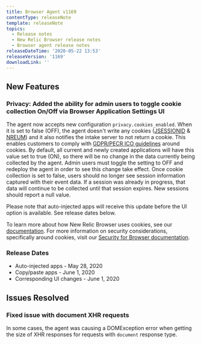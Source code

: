 ```yaml
---
title: Browser Agent v1169
contentType: releaseNote
template: releaseNote
topics:
  - Release notes
  - New Relic Browser release notes
  - Browser agent release notes
releaseDateTime: '2020-05-22 13:53'
releaseVersion: '1169'
downloadLink: ''
---
```


## New Features

### Privacy: Added the ability for admin users to toggle cookie collection On/Off via Browser Application Settings UI

The agent now accepts new configuration `privacy.cookies_enabled`. When it is set to false (OFF), the agent doesn't write any cookies ([JSESSIONID](https://docs.newrelic.com/docs/browser/new-relic-browser/page-load-timing-resources/new-relic-cookies-used-browser#jsessionid) & [NREUM](https://docs.newrelic.com/docs/browser/new-relic-browser/page-load-timing-resources/new-relic-cookies-used-browser#nreum)) and it also notifies the intake server to not return a cookie. This enables customers to comply with [GDPR/PECR ICO guidelines](https://ico.org.uk/for-organisations/guide-to-pecr/cookies-and-similar-technologies/) around cookies. By default, all current and newly created applications will have this value set to true (ON), so there will be no change in the data currently being collected by the agent. Admin users must toggle the setting to OFF and redeploy the agent in order to see this change take effect. Once cookie collection is set to false, users should no longer see session information captured with their event data. If a session was already in progress, that data will continue to be collected until that session expires. New sessions should report a null value.

Please note that auto-injected apps will receive this update before the UI option is available. See release dates below.

To learn more about how New Relic Browser uses cookies, see our [documentation](https://docs.newrelic.com/docs/browser/new-relic-browser/page-load-timing-resources/new-relic-cookies-used-browser). For more information on security considerations, specifically around cookies, visit our [Security for Browser documentation](https://docs.newrelic.com/docs/browser/new-relic-browser/performance-quality/security-new-relic-browser#cookies).

### Release Dates

* Auto-injected apps - May 28, 2020
* Copy/paste apps - June 1, 2020
* Corresponding UI changes - June 1, 2020

## Issues Resolved

### Fixed issue with document XHR requests

In some cases, the agent was causing a DOMException error when getting the size of XHR responses for requests with `document` response type.
